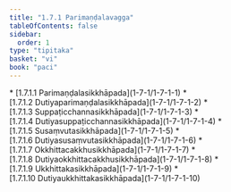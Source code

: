```yaml
---
title: "1.7.1 Parimaṇḍalavagga"
tableOfContents: false
sidebar:
  order: 1
type: "tipitaka"
basket: "vi"
book: "paci"
---
```



<DynamicBreadcrumb />



<TableOfContents book="paci" section="1.7.1">
* [1.7.1.1 Parimaṇḍalasikkhāpada](1-7-1/1-7-1-1)
* [1.7.1.2 Dutiyaparimaṇḍalasikkhāpada](1-7-1/1-7-1-2)
* [1.7.1.3 Suppaṭicchannasikkhāpada](1-7-1/1-7-1-3)
* [1.7.1.4 Dutiyasuppaṭicchannasikkhāpada](1-7-1/1-7-1-4)
* [1.7.1.5 Susaṃvutasikkhāpada](1-7-1/1-7-1-5)
* [1.7.1.6 Dutiyasusaṃvutasikkhāpada](1-7-1/1-7-1-6)
* [1.7.1.7 Okkhittacakkhusikkhāpada](1-7-1/1-7-1-7)
* [1.7.1.8 Dutiyaokkhittacakkhusikkhāpada](1-7-1/1-7-1-8)
* [1.7.1.9 Ukkhittakasikkhāpada](1-7-1/1-7-1-9)
* [1.7.1.10 Dutiyaukkhittakasikkhāpada](1-7-1/1-7-1-10)
</TableOfContents>